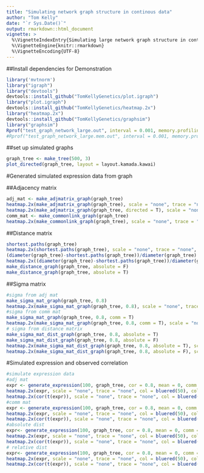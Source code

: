 ```yaml
---
title: "Simulating network graph structure in continous data"
author: "Tom Kelly"
date: "`r Sys.Date()`"
output: rmarkdown::html_document
vignette: >
  %\VignetteIndexEntry{Simulating large network graph structure in continous data}
  %\VignetteEngine{knitr::rmarkdown}
  %\VignetteEncoding{UTF-8}
---
```


##Install dependencies for Demonstration

```r
library('mvtnorm')
library("igraph")
library("devtools")
devtools::install_github("TomKellyGenetics/plot.igraph")
library("plot.igraph")
devtools::install_github("TomKellyGenetics/heatmap.2x")
library("heatmap.2x")
devtools::install_github("TomKellyGenetics/graphsim")
library("graphsim")
Rprof("test_graph_network_large.out", interval = 0.001, memory.profiling = F)
#Rprof("test_graph_network_large.mem.out", interval = 0.001, memory.profiling = T)
```

##set up simulated graphs

```r
graph_tree <- make_tree(500, 3)
plot_directed(graph_tree, layout = layout.kamada.kawai)
```

#Generated simulated expression data from graph

##Adjacency matrix

```r
adj_mat <- make_adjmatrix_graph(graph_tree)
heatmap.2x(make_adjmatrix_graph(graph_tree), scale = "none", trace = "none", col = colorpanel(3, "grey75", "white", "blue"), colsep = 1:length(V(graph_tree)), rowsep = 1:length(V(graph_tree)))
heatmap.2x(make_adjmatrix_graph(graph_tree, directed = T), scale = "none", trace = "none", col = colorpanel(3, "grey75", "white", "blue"), colsep = 1:length(V(graph_tree)), rowsep = 1:length(V(graph_tree)))
comm_mat <- make_commonlink_graph(graph_tree)
heatmap.2x(make_commonlink_graph(graph_tree), scale = "none", trace = "none", col = bluered(50), colsep = 1:length(V(graph_tree)), rowsep = 1:length(V(graph_tree)))
```

##Distance matrix

```r
shortest.paths(graph_tree)
heatmap.2x(shortest.paths(graph_tree), scale = "none", trace = "none", col = bluered(50), colsep = 1:length(V(graph_tree)), rowsep = 1:length(V(graph_tree)))
(diameter(graph_tree)-shortest.paths(graph_tree))/diameter(graph_tree)
heatmap.2x((diameter(graph_tree)-shortest.paths(graph_tree))/diameter(graph_tree), scale = "none", trace = "none", col = bluered(50), colsep = 1:length(V(graph_tree)), rowsep = 1:length(V(graph_tree)))
make_distance_graph(graph_tree, absolute = F)
make_distance_graph(graph_tree, absolute = T)
```

##Sigma matrix

```r
#sigma from adj mat
make_sigma_mat_graph(graph_tree, 0.8)
heatmap.2x(make_sigma_mat_graph(graph_tree, 0.8), scale = "none", trace = "none", col = bluered(50), colsep = 1:length(V(graph_tree)), rowsep = 1:length(V(graph_tree)))
#sigma from comm mat
make_sigma_mat_graph(graph_tree, 0.8, comm = T)
heatmap.2x(make_sigma_mat_graph(graph_tree, 0.8, comm = T), scale = "none", trace = "none", col = bluered(50), colsep = 1:length(V(graph_tree)), rowsep = 1:length(V(graph_tree)))
# sigma from distance matrix
make_sigma_mat_dist_graph(graph_tree, 0.8, absolute = T)
make_sigma_mat_dist_graph(graph_tree, 0.8, absolute = F)
heatmap.2x(make_sigma_mat_dist_graph(graph_tree, 0.8, absolute = T), scale = "none", trace = "none", col = bluered(50), colsep = 1:length(V(graph_tree)), rowsep = 1:length(V(graph_tree)))
heatmap.2x(make_sigma_mat_dist_graph(graph_tree, 0.8, absolute = F), scale = "none", trace = "none", col = bluered(50), colsep = 1:length(V(graph_tree)), rowsep = 1:length(V(graph_tree)))
```

#Simulated expression and observed correlation

```r
#simulate expression data
#adj mat
expr <- generate_expression(100, graph_tree, cor = 0.8, mean = 0, comm =F) # unable to generate from adj mat ## fixed with positive definite correction
heatmap.2x(expr, scale = "none", trace = "none", col = bluered(50), colsep = 1:length(V(graph_tree)), rowsep = 1:length(V(graph_tree)))
heatmap.2x(cor(t(expr)), scale = "none", trace = "none", col = bluered(50), colsep = 1:length(V(graph_tree)), rowsep = 1:length(V(graph_tree)))
#comm mat
expr <- generate_expression(100, graph_tree, cor = 0.8, mean = 0, comm =T) #expression from comm mat
heatmap.2x(expr, scale = "none", trace = "none", col = bluered(50), colsep = 1:length(V(graph_tree)), rowsep = 1:length(V(graph_tree)))
heatmap.2x(cor(t(expr)), scale = "none", trace = "none", col = bluered(50), colsep = 1:length(V(graph_tree)), rowsep = 1:length(V(graph_tree)))
#absolute dist
expr<- generate_expression(100, graph_tree, cor = 0.8, mean = 0, comm = F, dist = T, absolute = T) # unable to generate from adj mat ## fixed PD
heatmap.2x(expr, scale = "none", trace = "none", col = bluered(50), colsep = 1:length(V(graph_tree)), rowsep = 1:length(V(graph_tree)))
heatmap.2x(cor(t(expr)), scale = "none", trace = "none", col = bluered(50), colsep = 1:length(V(graph_tree)), rowsep = 1:length(V(graph_tree)))
# relative dist
expr<- generate_expression(100, graph_tree, cor = 0.8, mean = 0, comm = F, dist = T, absolute = F)
heatmap.2x(expr, scale = "none", trace = "none", col = bluered(50), colsep = 1:length(V(graph_tree)), rowsep = 1:length(V(graph_tree)))
heatmap.2x(cor(t(expr)), scale = "none", trace = "none", col = bluered(50), colsep = 1:length(V(graph_tree)), rowsep = 1:length(V(graph_tree)))
```
